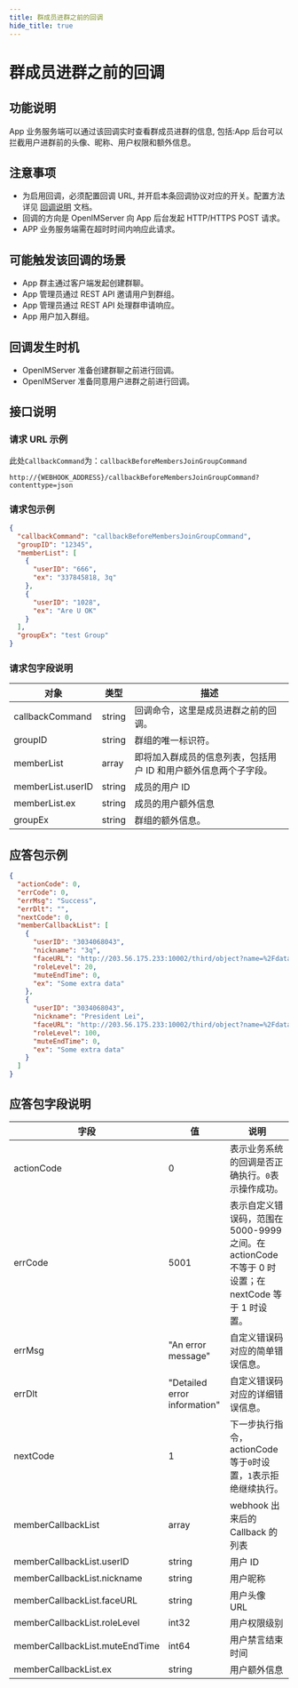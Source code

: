```yaml
---
title: 群成员进群之前的回调
hide_title: true
---
```


# 群成员进群之前的回调

## 功能说明

App 业务服务端可以通过该回调实时查看群成员进群的信息, 包括:App 后台可以拦截用户进群前的头像、昵称、用户权限和额外信息。

## 注意事项

- 为启用回调，必须配置回调 URL, 并开启本条回调协议对应的开关。配置方法详见 [回调说明](../introduction) 文档。
- 回调的方向是 OpenIMServer 向 App 后台发起 HTTP/HTTPS POST 请求。
- APP 业务服务端需在超时时间内响应此请求。

## 可能触发该回调的场景

- App 群主通过客户端发起创建群聊。
- App 管理员通过 REST API 邀请用户到群组。
- App 管理员通过 REST API 处理群申请响应。
- App 用户加入群组。

## 回调发生时机

- OpenIMServer 准备创建群聊之前进行回调。
- OpenIMServer 准备同意用户进群之前进行回调。

## 接口说明

### 请求 URL 示例

此处`CallbackCommand`为：`callbackBeforeMembersJoinGroupCommand`
```plaintext
http://{WEBHOOK_ADDRESS}/callbackBeforeMembersJoinGroupCommand?contenttype=json
```

### 请求包示例

```json
{
  "callbackCommand": "callbackBeforeMembersJoinGroupCommand",
  "groupID": "12345",
  "memberList": [
    {
      "userID": "666",
      "ex": "337845818, 3q"
    },
    {
      "userID": "1028",
      "ex": "Are U OK"
    }
  ],
  "groupEx": "test Group"
}
```

### 请求包字段说明

| 对象              | 类型   | 描述                                                             |
| ----------------- | ------ | ---------------------------------------------------------------- |
| callbackCommand   | string | 回调命令，这里是成员进群之前的回调。                             |
| groupID           | string | 群组的唯一标识符。                                               |
| memberList        | array  | 即将加入群成员的信息列表，包括用户 ID 和用户额外信息两个子字段。 |
| memberList.userID | string | 成员的用户 ID                                                    |
| memberList.ex     | string | 成员的用户额外信息                                               |
| groupEx           | string | 群组的额外信息。                                                 |

## 应答包示例

```json
{
  "actionCode": 0,
  "errCode": 0,
  "errMsg": "Success",
  "errDlt": "",
  "nextCode": 0,
  "memberCallbackList": [
    {
      "userID": "3034068043",
      "nickname": "3q",
      "faceURL": "http://203.56.175.233:10002/third/object?name=%2Fdata%2Fuser%2F0%2Fcn.rentsoft.flutter.openim.consumer%2Fcache%2Fimage_cropper_1687330588901.jpg",
      "roleLevel": 20,
      "muteEndTime": 0,
      "ex": "Some extra data"
    },
    {
      "userID": "3034068043",
      "nickname": "President Lei",
      "faceURL": "http://203.56.175.233:10002/third/object?name=%2Fdata%2Fuser%2F0%2Fcn.rentsoft.flutter.openim.consumer%2Fcache%2Fimage_cropper_1687330588901.jpg",
      "roleLevel": 100,
      "muteEndTime": 0,
      "ex": "Some extra data"
    }
  ]
}
```

## 应答包字段说明

| 字段                           | 值                           | 说明                                                                                                |
| ------------------------------ | ---------------------------- | --------------------------------------------------------------------------------------------------- |
| actionCode                     | 0                            | 表示业务系统的回调是否正确执行。`0`表示操作成功。                                                   |
| errCode                        | 5001                         | 表示自定义错误码，范围在 5000-9999 之间。在 actionCode 不等于 0 时设置；在 nextCode 等于 1 时设置。 |
| errMsg                         | "An error message"           | 自定义错误码对应的简单错误信息。                                                                    |
| errDlt                         | "Detailed error information" | 自定义错误码对应的详细错误信息。                                                                    |
| nextCode                       | 1                            | 下一步执行指令，actionCode 等于`0`时设置，`1`表示拒绝继续执行。                                     |
| memberCallbackList             | array                        | webhook 出来后的 Callback 的列表                                                                    |
| memberCallbackList.userID      | string                       | 用户 ID                                                                                             |
| memberCallbackList.nickname    | string                       | 用户昵称                                                                                            |
| memberCallbackList.faceURL     | string                       | 用户头像 URL                                                                                        |
| memberCallbackList.roleLevel   | int32                        | 用户权限级别                                                                                        |
| memberCallbackList.muteEndTime | int64                        | 用户禁言结束时间                                                                                    |
| memberCallbackList.ex          | string                       | 用户额外信息                                                                                        |
